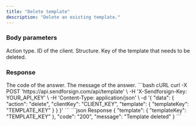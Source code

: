 ```yaml
---
title: "Delete template"
description: "Delete an existing template."
---
```


### Body parameters

<ParamField body="action" type="string" required>
  Action type.
</ParamField>

<ParamField body="clientKey" type="string" required>
  ID of the client.
</ParamField>

<ParamField body="template" required>
  Structure.

  <Expandable title="child attribute">

  <ParamField body="templateKey" type="string" required>
    Key of the template that needs to be deleted.
  </ParamField>

  </Expandable>

</ParamField>

### Response

<ResponseField name="code" type="string">
  The code of the answer.
</ResponseField>

<ResponseField name="message" type="string">
  The message of the answer.
</ResponseField>

<RequestExample>
```bash cURL
curl -X POST 'https://api.sendforsign.com/api/template' \
     -H 'X-Sendforsign-Key: YOUR_API_KEY' \
     -H 'Content-Type: application/json' \
     -d '{
    "data": {
        "action": "delete",
        "clientKey": "CLIENT_KEY",
        "template": {
            "templateKey": "TEMPLATE_KEY"
        }
    }
}'
```
</RequestExample>

<ResponseExample>
```json Response
{
    "template": {
        "templateKey": "TEMPLATE_KEY"
    },
    "code": "200",
    "message": "Template deleted"
}
```
</ResponseExample>

